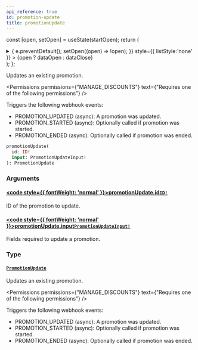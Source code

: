 ```yaml
---
api_reference: true
id: promotion-update
title: promotionUpdate
---
```






const [open, setOpen] = useState(startOpen);
return (
<details {...(open ? { open: true } : {})} className="details" style={{ border:'none', boxShadow:'none', background:'var(--ifm-background-color)' }}>
<summary
onClick={(e) => {
e.preventDefault();
setOpen((open) => !open);
}}
style={{ listStyle:'none' }} >
{open ? dataOpen : dataClose}
</summary>
{open && children}
</details>
);
};

Updates an existing promotion.


<Permissions permissions={"MANAGE_DISCOUNTS"} text={"Requires one of the following permissions"} />


Triggers the following webhook events:

- PROMOTION_UPDATED (async): A promotion was updated.
- PROMOTION_STARTED (async): Optionally called if promotion was started.
- PROMOTION_ENDED (async): Optionally called if promotion was ended.

```graphql
promotionUpdate(
  id: ID!
  input: PromotionUpdateInput!
): PromotionUpdate
```

### Arguments

#### [<code style={{ fontWeight: 'normal' }}>promotionUpdate.<b>id</b></code>](#)<Bullet />[`ID!`](../../../api-reference/miscellaneous/scalars/id.mdx) <Badge class="badge badge--secondary" text="non-null"/> <Badge class="badge badge--secondary" text="scalar"/> <Badge class="badge badge--secondary" text="miscellaneous"/>

ID of the promotion to update.

#### [<code style={{ fontWeight: 'normal' }}>promotionUpdate.<b>input</b></code>](#)<Bullet />[`PromotionUpdateInput!`](../../../api-reference/miscellaneous/inputs/promotion-update-input.mdx) <Badge class="badge badge--secondary" text="non-null"/> <Badge class="badge badge--secondary" text="input"/> <Badge class="badge badge--secondary" text="miscellaneous"/>

Fields required to update a promotion.

### Type

#### [`PromotionUpdate`](../../../api-reference/discounts/objects/promotion-update.mdx) <Badge class="badge badge--secondary" text="object"/> <Badge class="badge badge--secondary" text="discounts"/>

Updates an existing promotion.


<Permissions permissions={"MANAGE_DISCOUNTS"} text={"Requires one of the following permissions"} />


Triggers the following webhook events:

- PROMOTION_UPDATED (async): A promotion was updated.
- PROMOTION_STARTED (async): Optionally called if promotion was started.
- PROMOTION_ENDED (async): Optionally called if promotion was ended.

